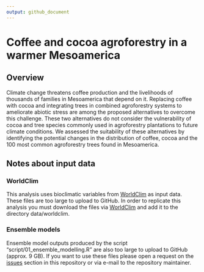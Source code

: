 ```yaml
---
output: github_document
---
```


# Coffee and cocoa agroforestry in a warmer Mesoamerica

## Overview

Climate change threatens coffee production and the livelihoods of thousands of families in Mesoamerica that depend on it. Replacing coffee with cocoa and integrating trees in combined agroforestry systems to ameliorate abiotic stress are among the proposed alternatives to overcome this challenge. These two alternatives do not consider the vulnerability of cocoa and tree species commonly used in agroforestry plantations to future climate conditions. We assessed the suitability of these alternatives by identifying the potential changes in the distribution of coffee, cocoa and the 100 most common agroforestry trees found in Mesoamerica. 

## Notes about input data

### WorldClim

This analysis uses bioclimatic variables from [WorldClim](http://www.worldclim.org/version1) as input data. These files are too large to upload to GitHub. In order to replicate this analysis you must download the files via [WorldClim](http://www.worldclim.org/version1) and add it to the directory data/worldclim.

### Ensemble models

Ensemble model outputs produced by the script "script/01_ensemble_modelling.R" are also too large to upload to GitHub (approx. 9 GB). If you want to use these files please open a request on the [issues](https://github.com/kauedesousa/enm_agroforestry/issues) section in this repository or via e-mail to the repository maintainer.


